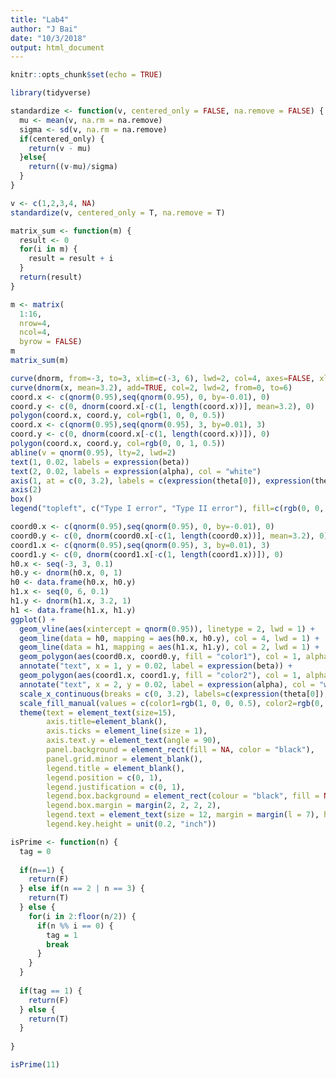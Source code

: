 ```yaml
---
title: "Lab4"
author: "J Bai"
date: "10/3/2018"
output: html_document
---
```


```r
knitr::opts_chunk$set(echo = TRUE)
```

```r
library(tidyverse)
```

```r
standardize <- function(v, centered_only = FALSE, na.remove = FALSE) {
  mu <- mean(v, na.rm = na.remove)
  sigma <- sd(v, na.rm = na.remove)
  if(centered_only) {
    return(v - mu)
  }else{
    return((v-mu)/sigma)
  }
}

v <- c(1,2,3,4, NA)
standardize(v, centered_only = T, na.remove = T)
```


```r
matrix_sum <- function(m) {
  result <- 0
  for(i in m) {
    result = result + i
  }
  return(result)
}

m <- matrix(
  1:16, 
  nrow=4,   
  ncol=4,   
  byrow = FALSE)
m
matrix_sum(m)
```

```r
curve(dnorm, from=-3, to=3, xlim=c(-3, 6), lwd=2, col=4, axes=FALSE, xlab=NA, ylab=NA)
curve(dnorm(x, mean=3.2), add=TRUE, col=2, lwd=2, from=0, to=6)
coord.x <- c(qnorm(0.95),seq(qnorm(0.95), 0, by=-0.01), 0)
coord.y <- c(0, dnorm(coord.x[-c(1, length(coord.x))], mean=3.2), 0) 
polygon(coord.x, coord.y, col=rgb(1, 0, 0, 0.5))
coord.x <- c(qnorm(0.95),seq(qnorm(0.95), 3, by=0.01), 3)
coord.y <- c(0, dnorm(coord.x[-c(1, length(coord.x))]), 0) 
polygon(coord.x, coord.y, col=rgb(0, 0, 1, 0.5))
abline(v = qnorm(0.95), lty=2, lwd=2)
text(1, 0.02, labels = expression(beta))
text(2, 0.02, labels = expression(alpha), col = "white")
axis(1, at = c(0, 3.2), labels = c(expression(theta[0]), expression(theta[a])))
axis(2)
box()
legend("topleft", c("Type I error", "Type II error"), fill=c(rgb(0, 0, 1, 0.5), rgb(1, 0, 0, 0.5)))
```

```r
coord0.x <- c(qnorm(0.95),seq(qnorm(0.95), 0, by=-0.01), 0)
coord0.y <- c(0, dnorm(coord0.x[-c(1, length(coord0.x))], mean=3.2), 0) 
coord1.x <- c(qnorm(0.95),seq(qnorm(0.95), 3, by=0.01), 3)
coord1.y <- c(0, dnorm(coord1.x[-c(1, length(coord1.x))]), 0) 
h0.x <- seq(-3, 3, 0.1)
h0.y <- dnorm(h0.x, 0, 1)
h0 <- data.frame(h0.x, h0.y)
h1.x <- seq(0, 6, 0.1)
h1.y <- dnorm(h1.x, 3.2, 1)
h1 <- data.frame(h1.x, h1.y)
ggplot() +
  geom_vline(aes(xintercept = qnorm(0.95)), linetype = 2, lwd = 1) +
  geom_line(data = h0, mapping = aes(h0.x, h0.y), col = 4, lwd = 1) +
  geom_line(data = h1, mapping = aes(h1.x, h1.y), col = 2, lwd = 1) +
  geom_polygon(aes(coord0.x, coord0.y, fill = "color1"), col = 1, alpha = 0.5) +
  annotate("text", x = 1, y = 0.02, label = expression(beta)) +
  geom_polygon(aes(coord1.x, coord1.y, fill = "color2"), col = 1, alpha = 0.5) +
  annotate("text", x = 2, y = 0.02, label = expression(alpha), col = "white") +
  scale_x_continuous(breaks = c(0, 3.2), labels=c(expression(theta[0]), expression(theta[a]))) +
  scale_fill_manual(values = c(color1=rgb(1, 0, 0, 0.5), color2=rgb(0, 0, 1, 0.5)), label = c("Type I error", "Type II error")) + 
  theme(text = element_text(size=15),
        axis.title=element_blank(),
        axis.ticks = element_line(size = 1),
        axis.text.y = element_text(angle = 90),
        panel.background = element_rect(fill = NA, color = "black"),
        panel.grid.minor = element_blank(),
        legend.title = element_blank(),
        legend.position = c(0, 1),
        legend.justification = c(0, 1),
        legend.box.background = element_rect(colour = "black", fill = NA),
        legend.box.margin = margin(2, 2, 2, 2),
        legend.text = element_text(size = 12, margin = margin(l = 7), hjust = 0),
        legend.key.height = unit(0.2, "inch"))
```

```r
isPrime <- function(n) {
  tag = 0
  
  if(n==1) {
    return(F)
  } else if(n == 2 | n == 3) {
    return(T)
  } else {
    for(i in 2:floor(n/2)) {
      if(n %% i == 0) {
        tag = 1
        break
      }
    }
  }
  
  if(tag == 1) {
    return(F)
  } else {
    return(T)
  }
 
}

isPrime(11)
```
